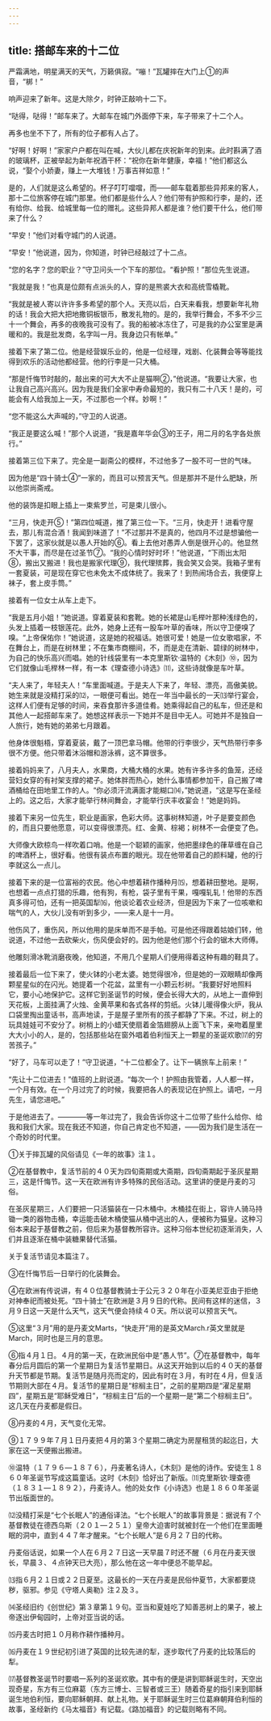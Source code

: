 ```yaml
---
---
---
```

title: 搭邮车来的十二位
---




严霜满地，明星满天的天气，万籁俱寂。“嘣！”瓦罐摔在大门上①的声音，“梆！”

响声迎来了新年。这是大除夕，时钟正敲响十二下。

“哒得，哒得！”邮车来了。大邮车在城门外面停下来，车子带来了十二个人。

再多也坐不下了，所有的位子都有人占了。

“好啊！好啊！”家家户户都在叫在喊，大伙儿都在庆祝新年的到来。此时斟满了酒的玻璃杯，正被举起为新年祝酒干杯：“祝你在新年健康，幸福！”他们都这么说，“娶个小娇妻，赚上一大堆钱！万事吉祥如意！”

是的，人们就是这么希望的。杯子叮叮噹噹，而——邮车载着那些异邦来的客人，那十二位旅客停在城门那里。他们都是些什么人？他们带有护照和行李，是的，还有给你、给我、给城里每一位的赠礼。这些异邦人都是谁？他们要干什么，他们带来了什么？

“早安！”他们对看守城门的人说道。

“早安！”他说道，因为，你知道，时钟已经敲过了十二点。

“您的名字？您的职业？”守卫问头一个下车的那位。“看护照！”那位先生说道。

“我就是我！”也真是位颇有点派头的人，穿的是熊裘大衣和高统雪橇靴。

“我就是被人寄以许许多多希望的那个人。天亮以后，白天来看我，想要新年礼物的话！我会大把大把地撒铜板银币，散发礼物的。是的，我举行舞会，不多不少三十一个舞会，再多的夜晚我可没有了。我的船被冰冻住了，可是我的办公室里是满暖和的。我是批发商，名字叫一月。我身边只有帐单。”

接着下来了第二位。他是经营娱乐业的，他是一位经理，戏剧、化装舞会等等能找得到欢乐的活动他都经营。他的行李是一只大桶。

“那是忏悔节时敲的，敲出来的可大大不止是猫啊②，”他说道。“我要让大家，也让我自己高兴高兴。因为我是我们全家中寿命最短的，我只有二十八天！是的，可能会有人给我加上一天，不过那也一个样。妙啊！”

“您不能这么大声喊的，”守卫的人说道。

“我正是要这么喊！”那个人说道，“我是嘉年华会③的王子，用二月的名字各处旅行。”

接着第三位下来了。完全是一副斋公的模样，不过他多了一股不可一世的气味。

因为他是“四十骑士④”一家的，而且可以预言天气。但是那并不是什么肥缺，所以他崇尚斋戒。

他的装饰是扣眼上插上一束紫罗兰，可是束儿很小。

“三月，快走开⑤！”第四位喊道，推了第三位一下。“三月，快走开！进看守屋去，那儿有混合酒！我闻到味道了！”不过那并不是真的，他四月不过是想骗他一下罢了，这家伙就是以愚人开始的⑥。看上去他对愚弄人倒是很开心的。他显然不大干事，而尽是在过圣节⑦。“我的心情时好时坏！”他说道，“下雨出太阳⑧，搬出又搬进！我也是搬家代理⑨，我代理殡葬，我会笑又会哭。我箱子里有一套夏装，可是现在穿它也未免太不成体统了。我来了！到热闹场合去，我便穿上袜子，套上皮手筒。”

接着有一位女士从车上走下。

“我是五月小姐！”她说道。穿着夏装和套靴。她的长裙是山毛榉叶那种浅绿色的，头发上插着一枝银莲花。此外，她身上还有一股车叶草的香味，所以守卫便嗅了嗅。“上帝保佑你！”她说道，这是她的祝福话。她很可爱！她是一位女歌唱家，不在舞台上，而是在树林里；不在集市商棚间，不，而是走在清新、碧绿的树林中，为自己的快乐高兴而唱。她的针线袋里有一本克里斯钦·温特的《木刻》⑩，因为它们就像山毛榉林一样，有一本《理查德小诗选》⑾，这些诗就像是车叶草。

“夫人来了，年轻夫人！”车里面喊道。于是夫人下来了，年轻、漂亮，高傲美貌。她生来就是没精打采的⑿，一眼便可看出。她在一年当中最长的一天⒀举行宴会，这样人们便有足够的时间，来吞食那许多道佳肴。她乘得起自己的私车，但还是和其他人一起搭邮车来了。她想这样表示一下她并不是目中无人。可她并不是独自一人旅行，她有她的弟弟七月跟着。

他身体很魁梧，穿着夏装，戴了一顶巴拿马帽。他带的行李很少，天气热带行李多很不方便。他只带着沐浴帽和游泳裤，这不算很多。

接着妈妈来了，八月夫人，水果商，大桶大桶的水果。她有许多许多的鱼笼，还经营妇女穿的有衬架支撑的裙子。她体胖而热心，她什么事情都参加干，自己搬了啤酒桶给在田地里工作的人。“你必须汗流满面才能糊口⒁，”她说道，“这是写在圣经上的。这之后，大家才能举行林间舞会，才能举行庆丰收宴会！”她是妈妈。

接着下来另一位先生，职业是画家，色彩大师。这事树林知道，叶子是要变颜色的，而且只要他愿意，可以变得很漂亮。红、金黄、棕褐；树林不一会便变了色。

大师像大欧椋鸟一样吹着口哨。他是一个聪颖的画家，他把墨绿色的葎草缠在自己的啤酒杯上，很好看。他很有装点布置的眼光。现在他带着自己的颜料罐，他的行李就这么一点儿。

接着下来的是一位富裕的农民。他心中想着耕作播种月⒂，想着耕田整地。是啊，也想着一点点打猎的乐趣，他有狗，有枪，袋子里有干果，嘎嘎轧轧！他带的东西真多得可怕，还有一把英国犁⒃，他谈论着农业经济，但是因为下来了一位咳嗽和喘气的人，大伙儿没有听到多少，——来人是十一月。

他伤风了，重伤风，所以他用的是床单而不是手帕。可是他还得跟着姑娘们转，他说道，不过他一去砍柴火，伤风便会好的。因为他是他们那个行会的锯木大师傅。

他雕刻滑冰靴消磨夜晚，他知道，不用几个星期人们便用得着这种有趣的鞋具了。

接着最后一位下来了，使火钵的小老太婆。她觉得很冷，但是她的一双眼睛却像两颗星星似的在闪光。她提着一个花盆，盆里有一小颗云杉树。“我要好好地照料它，要小心地保护它。这样它到圣诞节的时候，便会长得大大的，从地上一直伸到天花板，上面挂满了火烛、金黄苹果和各式各样的剪纸。火钵儿暖得像火炉，我从口袋里掏出童话书，高声地读，于是屋子里所有的孩子都静了下来。不过，树上的玩具娃娃可不安分了。树梢上的小蜡天使扇着金箔翅膀从上面飞下来，亲吻着屋里大大小小的人，是的，包括那些站在窗外唱着伯利恒天上一颗星的圣诞欢歌⒄的穷苦孩子。”

“好了，马车可以走了！”守卫说道，“十二位都全了。让下一辆旅车上前来！”

“先让十二位进去！”值班的上尉说道。“每次一个！护照由我管着，人人都一样，一个月有效。在一个月过完了的时候，我要把各人的表现记在护照上。请吧，一月先生，请您进吧。”

于是他进去了。————等一年过完了，我会告诉你这十二位带了些什么给你、给我和我们大家。现在我还不知道，你自己肯定也不知道，——因为我们是生活在一个奇妙的时代里。

①关于摔瓦罐的风俗请见《一年的故事》注１。

②在基督教中，复活节前的４０天为四旬斋期或大斋期，四旬斋期起于圣灰星期三，这是忏悔节。这一天在欧洲有许多特殊的民俗活动。这里讲的便是丹麦的习俗。

在圣灰星期三，人们要把一只活猫装在一只木桶中。木桶挂在街上，容许人骑马持锄一类的器物击桶，幸运能击破木桶使猫从桶中逃出的人，便被称为猫皇。这种习俗本来起于基督教之前，但后来为基督教所容许。这种习俗本世纪初逐渐消失，人们并且逐渐在桶中装糖果替代活猫。

关于复活节请见本篇注７。

③在忏悔节后一日举行的化装舞会。

④在欧洲有传说讲，有４０位基督教骑士于公元３２０年在小亚美尼亚由于拒绝对神奉祀而被处死。“四十骑士”在欧洲是３月９日的代称。民间有这样的迷信，３月９日这一天是什么天气，这天气便会持续４０天。所以说可以预言天气。

⑤这里“３月”用的是丹麦文Marts，“快走开”用的是英文March.r英文里就是March，同时也是三月的意思。

⑥指４月１日。４月的第一天，在欧洲民俗中是“愚人节”。⑦在基督教中，每年春分后月圆后的第一个星期日为复活节星期日。从这天开始到以后的４０天的基督升天节都是节期。复活节是随月亮而定的，因此有时在３月，有时在４月，但复活节期则大部在４月。复活节的星期日是“棕榈主日”，之前的星期四是“濯足星期四”，星期五是“耶稣受难日”，“棕榈主日”后的一个星期一是“第二个棕榈主日”。这几天在丹麦都是假日。

⑧丹麦的４月，天气变化无常。

⑨１７９９年７月１日丹麦把４月的第３个星期二确定为房屋租赁的起迄日，大家在这一天便搬出搬进。

⑩温特（１７９６—１８７６），丹麦著名诗人，《木刻》是他的诗作。安徒生１８６０年圣诞节写成这篇童话。这时《木刻》恰好出了新版。⑾克里斯钦·理查德（１８３１—１８９２），丹麦诗人。他的处女作《小诗选》也是１８６０年圣诞节出版面世的。

⑿没精打采是“七个长眠人”的通俗译法。“七个长眠人”的故事背景是：据说有７个基督教徒在德西乌斯（２０１—２５１）皇帝大迫害时就被封在一个他们在里面睡眠的洞中，直到４４７年才醒来。“七个长眠人”是６月２７日的代称。

丹麦俗话说，如果一个人在６月２７日这一天早晨７时还不醒（６月在丹麦天很长，早晨３、４点钟天已大亮），那么他在这一年中便总不能早起。

⒀指６月２１日或２２日夏至。这最长的一天在丹麦是民俗仲夏节，大家都要烧秽，驱邪。参见《守塔人奥勒》注２及３。

⒁圣经旧约《创世纪》第３章第１９句。亚当和夏娃吃了知善恶树上的果子，被上帝逐出伊甸园时，上帝对亚当说的话。

⒂丹麦古时把１０月称作耕作播种月。

⒃丹麦在１９世纪初引进了英国的比较先进的犁，逐步取代了丹麦的比较落后的犁。

⒄基督教圣诞节时要唱一系列的圣诞欢歌。其中有的便是讲到耶稣诞生时，天空出现奇星，东方有三位麻葛（东方三博士、三智者或三王）随着奇星的指引来到耶稣诞生地伯利恒，要向耶稣朝拜、献上礼物。关于耶稣诞生时三位葛麻朝拜伯利恒的故事，圣经新约《马太福音》有记载。《路加福音》的记载则略有不同。